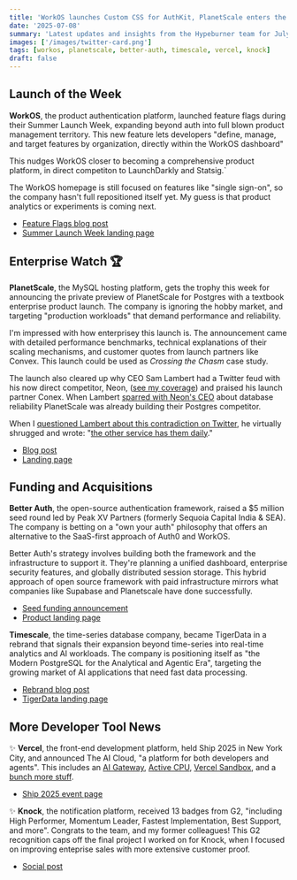 ```yaml
---
title: 'WorkOS launches Custom CSS for AuthKit, PlanetScale enters the Postgres wars, and Better Auth raises $5M seed'
date: '2025-07-08'
summary: 'Latest updates and insights from the Hypeburner team for July 2025.'
images: ['/images/twitter-card.png']
tags: [workos, planetscale, better-auth, timescale, vercel, knock]
draft: false
---
```


## Launch of the Week

**WorkOS**, the product authentication platform, launched feature flags during their Summer Launch Week, expanding beyond auth into full blown product management territory. This new feature lets developers "define, manage, and target features by organization, directly within the WorkOS dashboard"

This nudges WorkOS closer to becoming a comprehensive product platform, in direct competiton to LaunchDarkly and Statsig.`

The WorkOS homepage is still focused on features like "single sign-on", so the company hasn't full repositioned itself yet. My guess is that product analytics or experiments is coming next.

- [Feature Flags blog post](https://workos.com/blog/feature-flags)
- [Summer Launch Week landing page](https://workos.com/launch-week/summer-2025)

## Enterprise Watch 🏆

**PlanetScale**, the MySQL hosting platform, gets the trophy this week for announcing the private preview of PlanetScale for Postgres with a textbook enterprise product launch. The company is ignoring the hobby market, and targeting "production workloads" that demand performance and reliability.

I'm impressed with how enterprisey this launch is. The announcement came with detailed performance benchmarks, technical explanations of their scaling mechanisms, and customer quotes from launch partners like Convex. This launch could be used as _Crossing the Chasm_ case study.

The launch also cleared up why CEO Sam Lambert had a Twitter feud with his now direct competitor, Neon, ([see my coverage](/blog/newsletter/2025-06-23#enterprise-watch-)) and praised his launch partner Conex. When Lambert [sparred with Neon's CEO](https://x.com/isamlambert/status/1935333197635588393) about database reliability PlanetScale was already building their Postgres competitor.

When I [questioned Lambert about this contradiction on Twitter](https://x.com/hashim_warren/status/1937319399842582658), he virtually shrugged and wrote: "[the other service has them daily](https://x.com/isamlambert/status/1937356470237970542)."

- [Blog post](https://planetscale.com/blog/planetscale-postgres-launch)
- [Landing page](https://planetscale.com/postgres)

## Funding and Acquisitions

**Better Auth**, the open-source authentication framework, raised a $5 million seed round led by Peak XV Partners (formerly Sequoia Capital India & SEA). The company is betting on a "own your auth" philosophy that offers an alternative to the SaaS-first approach of Auth0 and WorkOS.

Better Auth's strategy involves building both the framework and the infrastructure to support it. They're planning a unified dashboard, enterprise security features, and globally distributed session storage. This hybrid approach of open source framework with paid infrastructure mirrors what companies like Supabase and Planetscale have done successfully.

- [Seed funding announcement](https://betterauth.com/blog/seed-funding)
- [Product landing page](https://betterauth.com/)

**Timescale**, the time-series database company, became TigerData in a rebrand that signals their expansion beyond time-series into real-time analytics and AI workloads. The company is positioning itself as "the Modern PostgreSQL for the Analytical and Agentic Era", targeting the growing market of AI applications that need fast data processing.

- [Rebrand blog post](https://www.tigerdata.com/blog/timescale-is-now-tigerdata)
- [TigerData landing page](https://www.tigerdata.com/)

## More Developer Tool News

✨ **Vercel**, the front-end development platform, held Ship 2025 in New York City, and announced The AI Cloud, "a platform for both developers and agents". This includes an [AI Gateway](https://vercel.com/changelog/ai-gateway-is-now-in-beta), [Active CPU](https://vercel.com/blog/introducing-active-cpu-pricing-for-fluid-compute), [Vercel Sandbox](https://vercel.com/changelog/run-untrusted-code-with-vercel-sandbox), and a [bunch more stuff](https://vercel.com/blog/vercel-ship-2025-recap).

- [Ship 2025 event page](https://vercel.com/ship)

✨ **Knock**, the notification platform, received 13 badges from G2, "including High Performer, Momentum Leader, Fastest Implementation, Best Support, and more". Congrats to the team, and my former colleagues! This G2 recognition caps off the final project I worked on for Knock, when I focused on improving enteprise sales with more extensive customer proof.

- [Social post](https://x.com/knocklabs/status/1938646595253191004)
